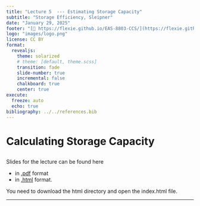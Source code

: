 ```yaml
---
title: "Lecture 5  --- Estimating Storage Capacity"
subtitle: "Storage Efficiency, Sleipner"
date: "January 29, 2025"
footer: "[🔗 https://flexie.github.io/EAS-8803-CCS/](https://flexie.github.io/EAS-8803-CCS/)"
logo: "images/logo.png"
license: CC BY
format: 
  revealjs:
    theme: solarized
    # theme: [default, theme.scss]
    transition: fade
    slide-number: true
    incremental: false 
    chalkboard: true
    center: true
execute:
  freeze: auto
  echo: true
bibliography: ../../references.bib
---
```


# Calculating Storage Capacity


## 

Slides for the lecture can be found here

- in [.pdf](https://www.dropbox.com/scl/fi/pfy3tfszxx3k8gw63qpot/5-Lecture.pdf?rlkey=i34a7waec6vro7vsze4542dzo&st=e7fn7xzb&dl=0) format
- in [.html](https://www.dropbox.com/scl/fo/kl0ezt44lz4tnjolskrdt/AJUeMGM7Bvhy4aC1ZSV9_sg?rlkey=9c3lsn9l9y78y5l8m0ajq1jxq&st=9x7vfyi0&dl=0) format. 
 
You need to download the html directory and open the index.html file.

***